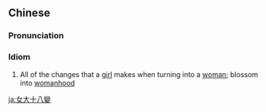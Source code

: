 {{also|女大十八变}}
==Chinese==
{{zh-forms|s=女大十八变|type=1121|lit=The eighteen changes of a grown woman.}}

===Pronunciation===
{{zh-pron
|m=nǚ dà shíbā biàn
|c=neoi5-2 daai6 sap6 baat3 bin3
|cat=id
}}

===Idiom===
{{zh-idiom}}

# All of the changes that a [[girl]] makes when turning into a [[woman]]; blossom into [[womanhood]]
#: {{zh-x|女大十八變，她 如今 已 成為{wéi} 亭亭玉立 的 小-天鵝。|After having '''blossomed into womanhood''', she has become a statuesque little swan.}}

[[ja:女大十八變]]
